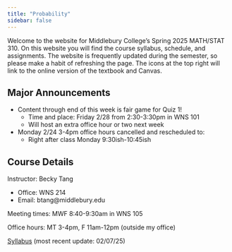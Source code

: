 ```yaml
---
title: "Probability"
sidebar: false
---
```


Welcome to the website for Middlebury College's Spring 2025 MATH/STAT 310. On this website you will find the course syllabus, schedule, and assignments. The website is frequently updated during the semester, so please make a habit of refreshing the page. The icons at the top right will link to the online version of the textbook and Canvas.

## Major Announcements

-   Content through end of this week is fair game for Quiz 1!
    -   Time and place: Friday 2/28 from 2:30-3:30pm in WNS 101
    -   Will host an extra office hour or two next week
-   Monday 2/24 3-4pm office hours cancelled and rescheduled to:
    -   Right after class Monday 9:30ish-10:45ish

## Course Details

Instructor: Becky Tang

-   Office: WNS 214
-   Email: btang\@middlebury.edu

Meeting times: MWF 8:40-9:30am in WNS 105

Office hours: MT 3-4pm, F 11am-12pm (outside my office)

[Syllabus](310_syllabus.pdf) (most recent update: 02/07/25)

